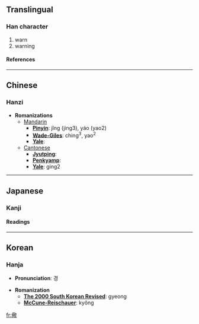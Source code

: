 ==Translingual==
===Han character===
{{Han char|rad=人|as=13|sn=15|four=2824<sub>0</sub>|canj=人廿口大 (OTRK)}}
# warn
# warning
====References====
{{Han ref|kx=0119.090|dkj=01187|dj=0252.080|hdz=10217.130|uh=5106|ud=20742|bh=E4EA|bd=58602}}
----

==Chinese==
===Hanzi===


* '''Romanizations'''
** [[Mandarin]]
*** '''[[Pinyin]]''': jǐng (jing3), yáo (yao2)
*** '''[[Wade-Giles]]''': ching<sup>3</sup>, yao<sup>2</sup>
*** '''[[Yale]]''': 
**[[Cantonese]]
***'''[[Jyutping]]''':
***'''[[Penkyamp]]''': 
***'''[[Yale]]''': ging2


----
==Japanese==
===Kanji===
{{ja-kanji|grade=|rs=人13}}
====Readings====
{{ja-readings|on=[[けい]] (kei), [[しょう]] (shō)|kun=[[いましめる]] (imashimeru)}}


----
==Korean==
===Hanja===

* '''Pronunciation''': 경

* '''Romanization'''
** '''[[The 2000 South Korean Revised Romanization|The 2000 South Korean Revised]]''': gyeong
** '''[[McCune-Reischauer]]''': kyŏng


[[fr:儆]]
